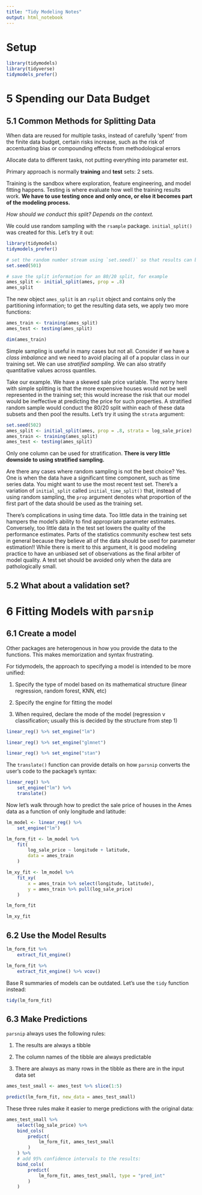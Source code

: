 ```yaml
---
title: "Tidy Modeling Notes"
output: html_notebook
---
```


# Setup

```r
library(tidymodels)
library(tidyverse)
tidymodels_prefer()
```

# 5 Spending our Data Budget

## 5.1 Common Methods for Splitting Data

When data are reused for multiple tasks, instead of carefully 'spent' from the finite data budget, certain risks increase, such as the risk of accentuating bias or compounding effects from methodological errors

Allocate data to different tasks, not putting everything into parameter est.

Primary approach is normally **training** and **test** sets: 2 sets.

Training is the sandbox where exploration, feature engineering, and model fitting happens. Testing is where evaluate how well the training results work. **We have to use testing once and only once, or else it becomes part of the modeling process.**

*How should we conduct this split? Depends on the context.*

We could use random sampling with the `rsample` package. `initial_split()` was created for this. Let's try it out:

```r
library(tidymodels)
tidymodels_prefer()

# set the random number stream using `set.seed()` so that results can be reproduced later.
set.seed(501)

# save the split information for an 80/20 split, for example
ames_split <- initial_split(ames, prop = .8)
ames_split
```

The new object `ames_split` is an `rsplit` object and contains only the partitioning information; to get the resulting data sets, we apply two more functions:

```r
ames_train <- training(ames_split)
ames_test <- testing(ames_split)

dim(ames_train)
```

Simple sampling is useful in many cases but not all. Consider if we have a *class imbalance* and we need to avoid placing all of a popular class in our training set. We can use *stratified sampling*. We can also stratify quantitative values across quantiles.

Take our example. We have a skewed sale price variable. The worry here with simple splitting is that the more expensive houses would not be well represented in the training set; this would increase the risk that our model would be ineffective at predicting the price for such properties. A stratified random sample would conduct the 80/20 split within each of these data subsets and then pool the results. Let's try it using the `strata` argument:

```r
set.seed(502)
ames_split <- initial_split(ames, prop = .8, strata = log_sale_price)
ames_train <- training(ames_split)
ames_test <- testing(ames_split)
```

Only one column can be used for stratification. **There is very little downside to using stratified sampling.**

Are there any cases where random sampling is not the best choice? Yes. One is when the data have a significant time component, such as time series data. You might want to use the most recent test set. There's a variation of `initial_split` called `initial_time_split()` that, instead of using random sampling, the `prop` argument denotes what proportion of the first part of the data should be used as the training set.

There's complications in using time data. Too little data in the training set hampers the model's ability to find appropriate parameter estimates. Conversely, too little data in the test set lowers the quality of the performance estimates. Parts of the statistics community eschew test sets in general because they believe all of the data should be used for parameter estimation!! While there is merit to this argument, it is good modeling practice to have an unbiased set of observations as the final arbiter of model quality. A test set should be avoided only when the data are pathologically small.

## 5.2 What about a validation set?

# 6 Fitting Models with `parsnip`

## 6.1 Create a model

Other packages are heterogenous in how you provide the data to the functions. This makes memorization and syntax frustrating.

For tidymodels, the approach to specifying a model is intended to be more unified:

1.  Specify the type of model based on its mathematical structure (linear regression, random forest, KNN, etc)

2.  Specify the engine for fitting the model

3.  When required, declare the mode of the model (regression v classification; usually this is decided by the structure from step 1)

```r
linear_reg() %>% set_engine("lm")

linear_reg() %>% set_engine("glmnet")

linear_reg() %>% set_engine("stan")
```

The `translate()` function can provide details on how `parsnip` converts the user's code to the package's syntax:

```r
linear_reg() %>%
    set_engine("lm") %>% 
    translate()
```

Now let's walk through how to predict the sale price of houses in the Ames data as a function of only longitude and latitude:

```r
lm_model <- linear_reg() %>% 
    set_engine("lm")

lm_form_fit <- lm_model %>% 
    fit(
        log_sale_price ~ longitude + latitude,
        data = ames_train
    )

lm_xy_fit <- lm_model %>% 
    fit_xy(
        x = ames_train %>% select(longitude, latitude),
        y = ames_train %>% pull(log_sale_price)
    )

lm_form_fit

lm_xy_fit
```

## 6.2 Use the Model Results

```r
lm_form_fit %>% 
    extract_fit_engine()
```

```r
lm_form_fit %>% 
    extract_fit_engine() %>% vcov()
```

Base R summaries of models can be outdated. Let's use the `tidy` function instead:

```r
tidy(lm_form_fit)
```

## 6.3 Make Predictions

`parsnip` always uses the following rules:

1.  The results are always a tibble

2.  The column names of the tibble are always predictable

3.  There are always as many rows in the tibble as there are in the input data set

```r
ames_test_small <- ames_test %>% slice(1:5)

predict(lm_form_fit, new_data = ames_test_small)
```

These three rules make it easier to merge predictions with the original data:

```r
ames_test_small %>% 
    select(log_sale_price) %>% 
    bind_cols(
        predict(
            lm_form_fit, ames_test_small
        )
    ) %>% 
    # add 95% confidence intervals to the results:
    bind_cols(
        predict(
            lm_form_fit, ames_test_small, type = "pred_int"
        )
    )
```
